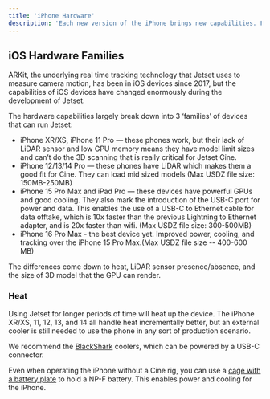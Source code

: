 ```yaml
---
title: 'iPhone Hardware'
description: 'Each new version of the iPhone brings new capabilities. Find out which will work best for Jetset.'
---
```


## iOS Hardware Families

ARKit, the underlying real time tracking technology that Jetset uses to measure camera motion, has been in iOS devices since 2017, but the capabilities of iOS devices have changed enormously during the development of Jetset.

The hardware capabilities largely break down into 3 ‘families’ of devices that can run Jetset:

- iPhone XR/XS, iPhone 11 Pro — these phones work, but their lack of LiDAR sensor and low GPU memory means they have model limit sizes and can’t do the 3D scanning that is really critical for Jetset Cine.
- iPhone 12/13/14 Pro — these phones have LiDAR which makes them a good fit for Cine. They can load mid sized models (Max USDZ file size: 150MB-250MB)
- iPhone 15 Pro Max and iPad Pro — these devices have powerful GPUs and good cooling. They also mark the introduction of the USB-C port for power and data. This enables the use of a USB-C to Ethernet cable for data offtake, which is 10x faster than the previous Lightning to Ethernet adapter, and is 20x faster than wifi. (Max USDZ file size: 300-500MB)
- iPhone 16 Pro Max - the best device yet. Improved power, cooling, and tracking over the iPhone 15 Pro Max.(Max USDZ file size -- 400-600 MB)

The differences come down to heat, LiDAR sensor presence/absence, and the size of 3D model that the GPU can render.

### Heat 

Using Jetset for longer periods of time will heat up the device. The iPhone XR/XS, 11, 12, 13, and 14 all handle heat incrementally better, but an external cooler is still needed to use the phone in any sort of production scenario.

We recommend the [BlackShark](/equipment/camera-checklist#cooling) coolers, which can be powered by a USB-C connector.

Even when operating the iPhone without a Cine rig, you can use a [cage with a battery plate](/equipment/camera-checklist#battery-plate) to hold a NP-F battery. This enables power and cooling for the iPhone.



